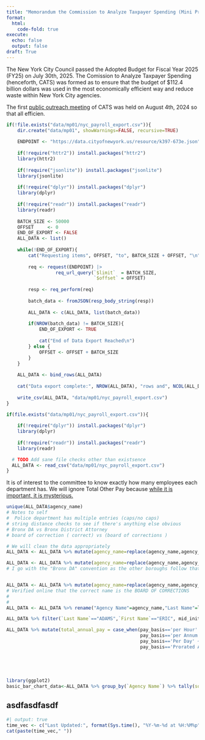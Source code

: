 ```yaml
---
title: "Memorandum the Commission to Analyze Taxpayer Spending (Mini Project 1)"
format: 
  html: 
    code-fold: true
execute:
  echo: false
  output: false
draft: True
---
```


The New York City Council passed the Adopted Budget for Fiscal Year 2025 (FY25) on July 30th, 2025. The Comission to Analyze Taxpayer Spending (henceforth, CATS) was formed as to ensure that the budget of $112.4 billion dollars was used in the most economically efficient way and reduce waste within New York City agencies. 

The first [public outreach meeting](https://www.youtube.com/watch?v=areUGfOHkMA) of CATS was held on August 4th, 2024 so that all efficien. 

```r
if(!file.exists("data/mp01/nyc_payroll_export.csv")){
    dir.create("data/mp01", showWarnings=FALSE, recursive=TRUE)
    
    ENDPOINT <- "https://data.cityofnewyork.us/resource/k397-673e.json"
    
    if(!require("httr2")) install.packages("httr2")
    library(httr2)
    
    if(!require("jsonlite")) install.packages("jsonlite")
    library(jsonlite)
    
    if(!require("dplyr")) install.packages("dplyr")
    library(dplyr)
    
    if(!require("readr")) install.packages("readr")
    library(readr)
    
    BATCH_SIZE <- 50000
    OFFSET     <- 0
    END_OF_EXPORT <- FALSE
    ALL_DATA <- list()
    
    while(!END_OF_EXPORT){
        cat("Requesting items", OFFSET, "to", BATCH_SIZE + OFFSET, "\n")
        
        req <- request(ENDPOINT) |>
                  req_url_query(`$limit`  = BATCH_SIZE, 
                                `$offset` = OFFSET)
        
        resp <- req_perform(req)
        
        batch_data <- fromJSON(resp_body_string(resp))
        
        ALL_DATA <- c(ALL_DATA, list(batch_data))
        
        if(NROW(batch_data) != BATCH_SIZE){
            END_OF_EXPORT <- TRUE
            
            cat("End of Data Export Reached\n")
        } else {
            OFFSET <- OFFSET + BATCH_SIZE
        }
    }
    
    ALL_DATA <- bind_rows(ALL_DATA)
    
    cat("Data export complete:", NROW(ALL_DATA), "rows and", NCOL(ALL_DATA), "columns.")
    
    write_csv(ALL_DATA, "data/mp01/nyc_payroll_export.csv")
}

if(file.exists("data/mp01/nyc_payroll_export.csv")){
      
    if(!require("dplyr")) install.packages("dplyr")
    library(dplyr)
    
    if(!require("readr")) install.packages("readr")
    library(readr)

  # TODO Add sane file checks other than existsence
  ALL_DATA <- read_csv("data/mp01/nyc_payroll_export.csv")
}


```
It is of interest to the committee to know exactly how many employees each department has. We will ignore Total Other Pay because [while it is important, it is mysterious.](https://i.kym-cdn.com/entries/icons/original/000/053/034/thworkcover.jpg)

```r
unique(ALL_DATA$agency_name)
# Notes to self 
#  Police department has multiple entries (caps/no caps)
# string distance checks to see if there's anything else obvious
# Bronx DA vs Bronx District Attorney
# board of correction ( correct) vs (board of corrections )

# We will clean the data appropriately 
ALL_DATA <- ALL_DATA %>% mutate(agency_name=replace(agency_name,agency_name=="Police Department", "POLICE DEPARTMENT")) 

ALL_DATA <- ALL_DATA %>% mutate(agency_name=replace(agency_name,agency_name=="BRONX DISTRICT ATTORNEY", "Bronx DA")) 
# I go with the "Bronx DA" convention as the other boroughs follow that convention consistently 


ALL_DATA <- ALL_DATA %>% mutate(agency_name=replace(agency_name,agency_name=="BOARD OF CORRECTIONS", "BOARD OF CORRECTION")) 
# Verified online that the correct name is the BOARD OF CORRECTIONS
# 
# 
ALL_DATA <- ALL_DATA %>% rename("Agency Name"=agency_name,"Last Name"=last_name, "First Name"=first_name, "Work Location (Borough)" = work_location_borough , "Title / Job Description"=title_description, "Leave Status"=leave_status_as_of_june_30)


```
```r
ALL_DATA %>% filter(`Last Name`=="ADAMS",`First Name`=="ERIC", mid_init=='L')
```



```r

ALL_DATA %>% mutate(total_annual_pay = case_when(pay_basis=='per Hour' ~ base_salary * (regular_hours + 1.5 * ot_hours),
                                                 pay_basis=='per Annum' ~ base_salary + total_ot_pay,
                                                 pay_basis=='Per Day' ~ base_salary * regular_hours + 15,
                                                 pay_basis=='Prorated Annual' ~ regular_gross_paid
                                                 
                                            
                                                 
                    

```

```r
library(ggplot2)
basic_bar_chart_data<-ALL_DATA %>% group_by(`Agency Name`) %>% tally(sort=TRUE)


```

asdfasdfasdf
---

```r
#| output: true
time_vec <- c("Last Updated:", format(Sys.time(), "%Y-%m-%d at %H:%M%p"))
cat(paste(time_vec," "))
```